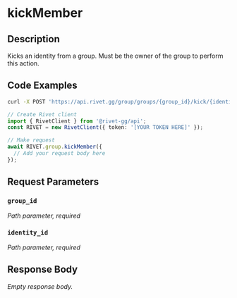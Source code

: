 

# kickMember



## Description

Kicks an identity from a group. Must be the owner of the group to perform this action.


## Code Examples

<CodeGroup title='Request' tag='POST' label='https://api.rivet.gg/group/groups/{group_id}/kick/{identity_id}'>

```bash {{ "title": "cURL" }}
curl -X POST 'https://api.rivet.gg/group/groups/{group_id}/kick/{identity_id}'
```

```ts
// Create Rivet client
import { RivetClient } from '@rivet-gg/api';
const RIVET = new RivetClient({ token: '[YOUR TOKEN HERE]' });

// Make request
await RIVET.group.kickMember({
  // Add your request body here
});
```

</CodeGroup>


## Request Parameters


### `group_id`

_Path parameter, required_





### `identity_id`

_Path parameter, required_





## Response Body

_Empty response body._
